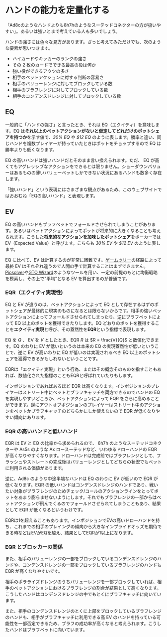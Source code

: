 # ハンドの能力を定量化する

「<CardList>Ad8c</CardList>のようなハンドよりも<CardList>8h7h</CardList>のようなスーテッドコネクターの方が扱いやすい」。あるいは強いとまで考えている人も多いでしょう。

ハンドの強さには色々な見方があります。ざっと考えてみただけでも、次のような要素が思いつきます。

- ハイカードやキッカーのランクの強さ
- その 2 枚のカードでできる最高の役は何か
- 強い役ができるアウツの多さ
- 相手のベットアクションに対する判断の容易さ
- 相手のバリューレンジに対してブロックしている数
- 相手のブラフレンジに対してブロックしている数
- 相手のコンデンスドレンジに対してブロックしている数

## EQ

一般的に「ハンドの強さ」と言ったとき、それは EQ（エクイティ）を意味します。EQ は**それ以上のベットアクションがないと仮定してどれだけのポットシェアを持つか**を示す値で、_30% EQ_ や _$12 EQ_ のように表します。勝率と違い、同じハンドを複数プレイヤーが持っていたときはポットをチョップするので EQ は勝率よりも低くなります。

EQ の高いハンドは強いハンドだとそのまま言い換えられます。ただ、 EQ が高くてもアグレッシブなアクションをできるとは限りません。ショーダウンバリューはあるものの薄いバリューベットしかできない状況にあるハンドも数多く存在します。

<Callout intent="tip">
  「強いハンド」という表現にはさまざまな観点があるため、このウェブサイトではおおむね「EQの高いハンド」と表現します。
</Callout>

## EV

EQ の高いハンドもブラフベットでフォールドさせられてしまうことがあります。あるいはベットアクションによってポットが将来的に大きくなることも考えられます。こうした**将来的なアクションを加味したポットシェア**をポーカーでは EV（Expected Value）と呼びます。こちらも _30% EV_ や _$12 EV_ のように表します。

EQ に比べて、EV は計算するのが非常に困難です。[ゲームツリー](/game-theory-101#ゲームツリー)の経路によって最終 EV はそれぞれ違うので人間の手で計算することはまずできません。[Piosolver](https://www.piosolver.com/)や[GTO Wizard](https://www.gtowizard.com)のようなツールを用い、一定の前提のもとに均衡戦略を模索し、その上で"平均"となる EV を算出するのが普通です。

### EQR（エクイティ実現性)

EQ と EV が違うのは、ベットアクションによって EQ として存在するはずのポットシェアが最終的に現実のものになるとは限らないからです。相手の強いベットアクションによってフォールドさせられてしまったり、逆にブラフベットによって EQ 以上のポットを獲得できたりします。EQ どおりのポットを獲得することを**エクイティ実現**と呼び、その蓋然性を**EQR**という指標で表現します。

EQ を $Q$ 、 EV を $V$ としたとき、EQR $R$ は $R = \frac{V}{Q}$ と数値化できます。EQ のわりに EV が低いというのは本来の EQ の実現蓋然性が低いということで、逆に EV が高いわりに EQ が低いのは実現されるべき EQ 以上のポットシェアを獲得できるかもしれないということです。

<Callout>
  EQRは「エクイティ実現」という行為、またはその概念そのものを指すこともあれば、数値化された指標のこともEQRと呼ばれていたりもします。
</Callout>

インポジションであればあるほど EQR は高くなります。インポジションのプレイヤーはストリート中にベットとブラフキャッチを両方できるのでハンドの EQ を実現しやすいどころか、ベットアクションによって EQR をさらに高めることができます。逆にアウトオブポジションのプレイヤーはストリート中のアクションをベットかブラフキャッチのどちらかにしか使えないので EQR が低くなりやすい傾向にあります。

### EQR の高いハンドと低いハンド

EQR は EV と EQ の比率から求められるので、 <CardList>8h7h</CardList> のようなスーテッドコネクターや <CardList>As5s</CardList> のような <Card>Ax</Card> ロースーテッドなど、いわゆるドローハンドの EQR が高くなりやすくなります。ドローハンドは完成前ではブラフレンジとして、フラッシュやストレートの完成後はバリューレンジとしてどちらの状況でもベットに利用される価値があります。

逆に、<CardList>Ad8c</CardList> のような中途半端なハンドは EQ のわりに EV が低いので EQR が低くなります。EQR の低いハンドはコンデンスドレンジのハンドであり、戦いたい対象がブラフレンジのためチェック/コールのアクションラインをとってポットをあまり膨らませないようにします。それでもブラフレンジの一部からはベットアクションが飛んでくるのでフォールドさせられてしまうこともあり、結果として EQR が低くなるというわけです。

<Callout>
  EQRは1を超えることもあります。インポジションでEVの高いドローハンドを持ち、これまでの相手のプレイングの傾向から大きなインプライドオッズを期待できる時などはEVがEQを越え、結果としてEQRが1以上になります。
</Callout>

### EQR とブロッカーの関係

また、相手のバリューレンジの一部をブロックしているコンデンスドレンジのハンドや、コンデンスドレンジの一部をブロックしているブラフレンジのハンドも EQR が高くなりやすいです。

相手のポラライズドレンジのうちバリューレンジを一部ブロックしていれば、相手のベットアクションにおけるブラフレンジの割合が結果として高くなります。こうしたハンドはコンデンスドレンジの中でもとくにブラフキャッチに向いています。

また、相手のコンデンスドレンジのとくに上部をブロックしているブラフレンジのハンドも、相手がブラフキャッチに利用できる高 EV のハンドを持っている可能性を一部否定できるため、ブラフの成功率が高くなると考えられます。こうしたハンドはブラフベットに向いています。
